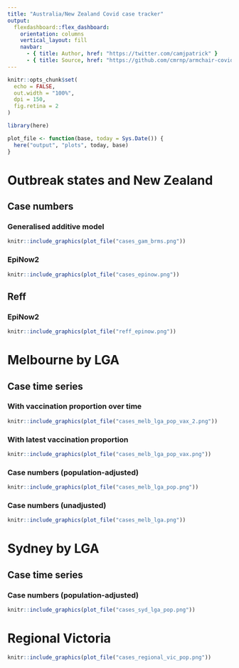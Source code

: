 ```yaml
---
title: "Australia/New Zealand Covid case tracker"
output:
  flexdashboard::flex_dashboard:
    orientation: columns
    vertical_layout: fill
    navbar:
      - { title: Author, href: "https://twitter.com/camjpatrick" }
      - { title: Source, href: "https://github.com/cmrnp/armchair-covid" }
---
```


```r
knitr::opts_chunk$set(
  echo = FALSE,
  out.width = "100%",
  dpi = 150,
  fig.retina = 2
)

library(here)
```

```r
plot_file <- function(base, today = Sys.Date()) {
  here("output", "plots", today, base)
}
```

# Outbreak states and New Zealand

## Case numbers {.tabset}

### Generalised additive model

```r
knitr::include_graphics(plot_file("cases_gam_brms.png"))
```

### EpiNow2

```r
knitr::include_graphics(plot_file("cases_epinow.png"))
```

## Reff

### EpiNow2

```r
knitr::include_graphics(plot_file("reff_epinow.png"))
```

# Melbourne by LGA

## Case time series {.tabset}

### With vaccination proportion over time

```r
knitr::include_graphics(plot_file("cases_melb_lga_pop_vax_2.png"))
```

### With latest vaccination proportion

```r
knitr::include_graphics(plot_file("cases_melb_lga_pop_vax.png"))
```

### Case numbers (population-adjusted)

```r
knitr::include_graphics(plot_file("cases_melb_lga_pop.png"))
```

### Case numbers (unadjusted)

```r
knitr::include_graphics(plot_file("cases_melb_lga.png"))
```

# Sydney by LGA

## Case time series {.tabset}

### Case numbers (population-adjusted)

```r
knitr::include_graphics(plot_file("cases_syd_lga_pop.png"))
```

# Regional Victoria

```r
knitr::include_graphics(plot_file("cases_regional_vic_pop.png"))
```
